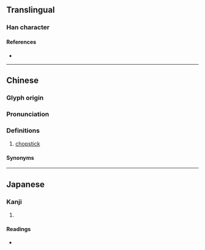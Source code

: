 {{character info}}
==Translingual==

===Han character===
{{Han char|rn=75|rad=木|as=07|sn=11|four=54038|canj=DKOO|ids=⿰木夾}}

====References====
* {{Han ref|kx=0529.120|dkj=14857|hdz=21212.040|uh=689C|ud=26780|bh=D5B3|bd=54707}}

----

==Chinese==
{{zh-forms|s=𬂩}}

===Glyph origin===
{{Han etym}}

===Pronunciation===
{{zh-pron
|m=jiā
|c=gaap3
|mc=y
|oc=y
|ma=
|cat=n
}}

===Definitions===
{{zh-hanzi}}

# [[chopstick]]

====Synonyms====
{{zh-dial|筷子}}

----

==Japanese==

===Kanji===
{{ja-kanji|grade=|rs=木07}}

# {{rfdef|ja|sort=木07}}

====Readings====
* {{ja-readings|on=[[きょう]] (kyō), [[こう]] (kō)|kun=[[そえいた]] (soeita)}}